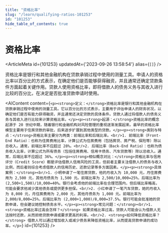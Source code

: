 ```yaml
---
title: "资格比率"
slug: "/learn/qualifying-ratios-101253"
id: "101253"
hide_table_of_contents: true
---
```



# 资格比率

<ArticleMeta id={101253} updatedAt={'2023-09-26 13:58:54'} alias={`[]`} />
<div className='border-solid border-b border-t-0 my-4 border-[var(--ifm-color-gray-300)]' />

资格比率是银行和其他金融机构在贷款承销过程中使用的测量工具。申请人的资格比率以百分比的方式表示，在确定他们是否能够获得融资，并且通常还确定贷款条件方面起着关键作用。贷款人使用资格比率，即将借款人的债务义务与其收入进行比较的百分比，在决定是否批准贷款申请时使用。

<AIContent content={`<p><strong>定义：</strong>资格比率是银行和其他金融机构在贷款承销过程中使用的测量工具。它以百分比的方式表示，主要用于评估申请人的财务状况，以确定他们是否有能力获得融资，并且通常还决定贷款的具体条件。贷款人通过将借款人的债务义务与其收入进行比较来计算资格比率。</p><p><strong>起源：</strong>资格比率的概念起源于 20 世纪中期，随着银行和金融机构对风险管理的重视逐渐发展起来。最早的资格比率模型主要用于住房贷款的审批，后来逐步扩展到其他类型的贷款。</p><p><strong>类别与特点：</strong>资格比率主要分为两类：前端比率和后端比率。<br/>1. 前端比率（Front-End Ratio）：也称为住房费用比率，计算公式为住房费用（包括房贷、房产税、保险等）除以总收入。通常，前端比率不应超过 28%。<br/>2. 后端比率（Back-End Ratio）：也称为债务收入比率，计算公式为所有债务（包括住房费用、信用卡债务、汽车贷款等）除以总收入。通常，后端比率不应超过 36%。</p><p><strong>相似概念对比：</strong>资格比率与信用评分（Credit Score）都是评估借款人信用风险的工具，但前者主要关注借款人的债务与收入比例，而后者则综合考虑借款人的信用历史、还款记录等多方面因素。</p><p><strong>具体案例：</strong><br/>1. 小明申请了一笔住房贷款，他的月收入为 10,000 元，月住房费用为 2,500 元，其他月债务为 1,500 元。前端比率为 2,500/10,000=25%，后端比率为 (2,500+1,500)/10,000=40%。银行会考虑他的前端比率在合理范围内，但后端比率略高，可能会要求他减少其他债务或提供更多担保。<br/>2. 小红申请了一笔汽车贷款，她的月收入为 8,000 元，月住房费用为 2,000 元，其他月债务为 1,000 元。前端比率为 2,000/8,000=25%，后端比率为 (2,000+1,000)/8,000=37.5%。银行可能会批准她的贷款申请，但会建议她控制债务水平。</p><p><strong>常见问题：</strong><br/>1. <strong>资格比率过高会怎样？</strong> 如果资格比率过高，贷款人可能会认为借款人无法按时还款，从而拒绝贷款申请或要求更高的利率。<br/>2. <strong>如何降低资格比率？</strong> 借款人可以通过增加收入或减少债务来降低资格比率，从而提高贷款申请的成功率。</p>`} id={101253} />
